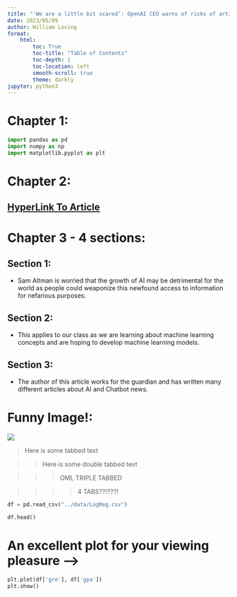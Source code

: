 ---
title: "'We are a little bit scared’: OpenAI CEO warns of risks of artificial intelligence"
date: 2023/05/09
author: William Loving
format:
    html:
        toc: True
        toc-title: "Table of Contents"
        toc-depth: 2
        toc-location: left
        smooth-scroll: true
        theme: darkly
jupyter: python3
---


# Chapter 1:
```{python}
import pandas as pd
import numpy as np
import matplotlib.pyplot as plt
```

# Chapter 2:

## [HyperLink To Article](https://www.theguardian.com/technology/2023/mar/17/openai-sam-altman-artificial-intelligence-warning-gpt4)

# Chapter 3 - 4 sections:

## Section 1:
- Sam Altman is worried that the growth of AI may be detrimental for the world as people could weaponize this newfound access to information for nefarious purposes.

## Section 2:
- This applies to our class as we are learning about machine learning concepts and are hoping to develop machine learning models.

## Section 3:
- The author of this article works for the guardian and has written many different articles about AI and Chatbot news.

# Funny Image!: 

![](https://www.shutterstock.com/shutterstock/photos/1905929728/display_1500/stock-photo-skeptic-surprised-cat-thinking-dont-know-what-to-do-big-eyes-closeup-tabby-cat-look-side-dont-1905929728.jpg)


> Here is some tabbed text

>> Here is some double tabbed text

>>> OML TRIPLE TABBED

>>>> 4 TABS??!???!

```{python}

df = pd.read_csv("../data/LogReg.csv")

df.head()

```

# An excellent plot for your viewing pleasure ------> 

```{python}

plt.plot(df['gre'], df['gpa'])
plt.show()

```